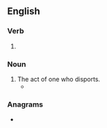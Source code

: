 ==English==

===Verb===
{{head|en|verb form}}

# {{present participle of|en|disport|nocat=1}}

===Noun===
{{en-noun}}

# The act of one who disports.
#* {{RQ:Irving History of New York|passage=I must fain resign all poetic '''disportings''' of the fancy, and pursue my narrative in humble prose.}}

===Anagrams===
* {{anagrams|en|a=dgiinoprst|gridpoints}}